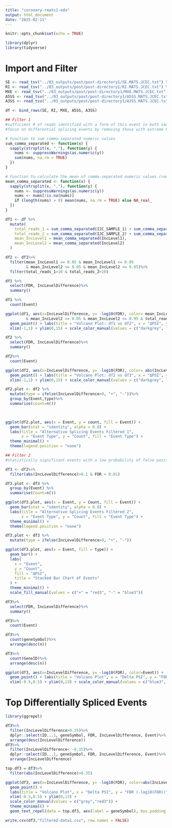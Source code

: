```yaml
---
title: "coronary-rmats1-eda"
output: html_document
date: "2025-02-11"
---
```


```r
knitr::opts_chunk$set(echo = TRUE)
```

```r
library(dplyr)
library(tidyverse)
```

# Import and Filter

```r
SE <- read_tsv("../03_outputs/post/post-directory1/SE.MATS.JCEC.txt") %>% mutate(Event = "SE")
RI <- read_tsv("../03_outputs/post/post-directory1/RI.MATS.JCEC.txt") %>% mutate(Event = "RI")
MXE <- read_tsv("../03_outputs/post/post-directory1/MXE.MATS.JCEC.txt") %>% mutate(Event = "MXE")
A5SS <- read_tsv("../03_outputs/post/post-directory1/A5SS.MATS.JCEC.txt") %>% mutate(Event = "A5SS")
A3SS <- read_tsv("../03_outputs/post/post-directory1/A3SS.MATS.JCEC.txt") %>% mutate(Event = "A3SS")

df <- bind_rows(SE, RI, MXE, A5SS, A3SS)
```

```r
## Filter 1
#sufficient # of reads identified with a form of this event in both sample groups
#focus on differential splicing events by removing those with extreme PSI values in one sample group

# Function to sum comma-separated numeric values
sum_comma_separated <- function(x) {
  sapply(strsplit(x, ","), function(y) {
    nums <- suppressWarnings(as.numeric(y))
    sum(nums, na.rm = TRUE)
  })
}

# Function to calculate the mean of comma-separated numeric values (removing NAs)
mean_comma_separated <- function(x) {
  sapply(strsplit(x, ","), function(y) {
    nums <- suppressWarnings(as.numeric(y))
    nums <- nums[!is.na(nums)]
    if (length(nums) > 0) mean(nums, na.rm = TRUE) else NA_real_
  })
}

df1 <- df %>%
  mutate(
    total_reads_1 = sum_comma_separated(IJC_SAMPLE_1) + sum_comma_separated(SJC_SAMPLE_1),
    total_reads_2 = sum_comma_separated(IJC_SAMPLE_2) + sum_comma_separated(SJC_SAMPLE_2),
    mean_IncLevel1 = mean_comma_separated(IncLevel1),
    mean_IncLevel2 = mean_comma_separated(IncLevel2)
  )

df2 <- df1%>%
  filter(mean_IncLevel1 >= 0.05 & mean_IncLevel1 <= 0.95
         & mean_IncLevel2 >= 0.05 & mean_IncLevel2 <= 0.95)%>%
  filter(total_reads_1>10 & total_reads_2>10)
```


```r
df1 %>%
  select(FDR, IncLevelDifference)%>%
  summary()

df1 %>%
  count(Event)

ggplot(df1, aes(x=IncLevelDifference, y= -log10(FDR), color= mean_IncLevel1 >= 0.05 & mean_IncLevel1 <= 0.95
         & mean_IncLevel2 >= 0.05 & mean_IncLevel2 <= 0.95 & total_reads_1>10 & total_reads_2>10)) + 
  geom_point() + labs(title = "Volcano Plot: df1 vs df2", x = "ΔPSI", y = "FDR (-log10(FDR))") + 
  xlim(-1,1) + ylim(0,15) + scale_color_manual(values = c("darkgrey", "red"))
```

```r
df2 %>%
  select(FDR, IncLevelDifference)%>%
  summary()

df2%>%
  count(Event)

ggplot(df2, aes(x=IncLevelDifference, y= -log10(FDR), color= abs(IncLevelDifference)>0.1 & FDR < 0.1)) + 
  geom_point() + labs(title = "Volcano Plot: df2 vs df3", x = "ΔPSI", y = "FDR (-log10(FDR))") + 
  xlim(-1,1) + ylim(0,15) + scale_color_manual(values = c("darkgrey", "red"))
```



```r
df2.plot <- df2 %>%
  mutate(type = ifelse(IncLevelDifference>0, "+", "-"))%>%
  group_by(Event,type)%>%
  summarise(count=n())

  

ggplot(df2.plot, aes(x = Event, y = count, fill = Event)) +
  geom_bar(stat = "identity", alpha = 0.8) +
  labs(title = "Alternative Splicing Events Filtered 1",
       x = "Event Type", y = "Count", fill = "Event Type") +
  theme_minimal() +
  theme(legend.position = "none")
```

```r
## Filter 2
#statistically significant events with a low probability of false positives*

df3 <- df2%>%
  filter(abs(IncLevelDifference)>0.1 & FDR < 0.01)
```

```r
df3.plot <- df3 %>%
  group_by(Event) %>%
  summarise(Count=n())

ggplot(df3.plot, aes(x = Event, y = Count, fill = Event)) +
  geom_bar(stat = "identity", alpha = 0.8) +
  labs(title = "Alternative Splicing Events Filtered 2",
       x = "Event Type", y = "Count", fill = "Event Type") +
  theme_minimal() +
  theme(legend.position = "none")
```

```r
df3.plot <- df3 %>%
  mutate(type = ifelse(IncLevelDifference>0, "+", "-"))

ggplot(df3.plot, aes(x = Event, fill = type)) +
  geom_bar() +
  labs(
    x = "Event", 
    y = "Count", 
    fill = "ΔPSI", 
    title = "Stacked Bar Chart of Events"
  ) +
  theme_minimal() +
  scale_fill_manual(values = c("+" = "red3", "-" = "blue3"))
```



```r
df3%>%
  select(FDR, IncLevelDifference)%>%
  summary()

df3%>%
  count(Event)

df3%>%
  count(geneSymbol)%>%
  arrange(desc(n))

df3%>%
  count(GeneID)%>%
  arrange(desc(n))

ggplot(df3, aes(x=IncLevelDifference, y= -log10(FDR), color=Event)) + 
  geom_point() + labs(title = "Volcano Plot", x = "Delta PSI", y = "FDR (-log10(FDR))") + 
  xlim(-0.5,0.5) + ylim(0,13) + scale_color_manual(values = c("blue3", "red3", "orange2", "green3", "violet"))
```

# Top Differentially Spliced Events

```r
library(ggrepel)

df3%>%
  filter(IncLevelDifference>0.35)%>%
  dplyr::select(ID...1, geneSymbol, FDR, IncLevelDifference, Event)%>%
  arrange(desc(IncLevelDifference))
df3%>%
  filter(IncLevelDifference< -0.35)%>%
  dplyr::select(ID...1, geneSymbol, FDR, IncLevelDifference, Event)%>%
  arrange(IncLevelDifference)

top.df3 = df3%>%
  filter(abs(IncLevelDifference)>0.35)

ggplot(df3, aes(x=IncLevelDifference, y= -log10(FDR), color=abs(IncLevelDifference)>0.35)) + 
  geom_point() + 
  labs(title = "Volcano Plot", x = "Delta PSI", y = "FDR (-log10(FDR))") + 
  xlim(-0.5,0.5) + ylim(0,13) + 
  scale_color_manual(values = c("grey","red3")) +
  theme_minimal() + 
  geom_text_repel(data = top.df3, aes(label = geneSymbol), box.padding = 0.5, max.overlaps = Inf)
```

```r
write.csv(df3,"filtered-data1.csv", row.names = FALSE)
```

